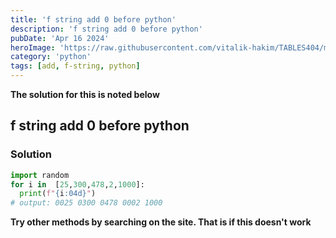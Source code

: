 ```yaml
---
title: 'f string add 0 before python'
description: 'f string add 0 before python'
pubDate: 'Apr 16 2024'
heroImage: 'https://raw.githubusercontent.com/vitalik-hakim/TABLES404/main/error_b/python.jpg'
category: 'python'
tags: [add, f-string, python]
---
```


**The solution for this is noted below**

## f string add 0 before python

### Solution

```python
import random
for i in  [25,300,478,2,1000]:
  print(f"{i:04d}")
# output: 0025 0300 0478 0002 1000
```

**Try other methods by searching on the site. That is if this doesn't work**
